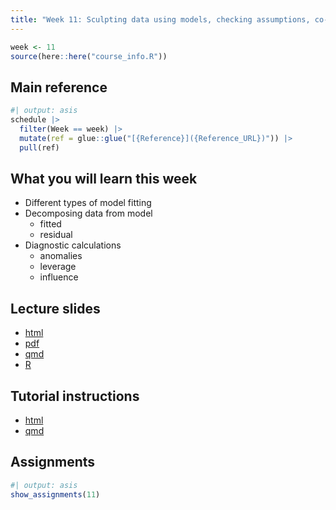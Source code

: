 ```yaml
---
title: "Week 11: Sculpting data using models, checking assumptions, co-dependency and performing diagnostics"
---
```


```r
week <- 11
source(here::here("course_info.R"))
```

## Main reference

```r
#| output: asis
schedule |>
  filter(Week == week) |>
  mutate(ref = glue::glue("[{Reference}]({Reference_URL})")) |>
  pull(ref)
```

## What you will learn this week

- Different types of model fitting
- Decomposing data from model
    - fitted
    - residual
- Diagnostic calculations 
    - anomalies
    - leverage
    - influence

## Lecture slides


- [html](https://ddde.numbat.space/week11/slides.html)
- [pdf](https://ddde.numbat.space/week11/slides.pdf)
- [qmd](https://ddde.numbat.space/week11/slides.qmd)
- [R](https://ddde.numbat.space/week11/slides.R)

## Tutorial instructions

- [html](https://ddde.numbat.space/week11/tutorial.html)
- [qmd](https://ddde.numbat.space/week11/tutorial.qmd)


## Assignments

```r
#| output: asis
show_assignments(11)
```
